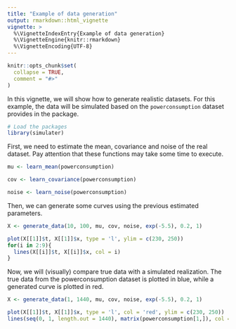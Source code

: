 ```yaml
---
title: "Example of data generation"
output: rmarkdown::html_vignette
vignette: >
  %\VignetteIndexEntry{Example of data generation}
  %\VignetteEngine{knitr::rmarkdown}
  %\VignetteEncoding{UTF-8}
---
```


```r
knitr::opts_chunk$set(
  collapse = TRUE,
  comment = "#>"
)
```

In this vignette, we will show how to generate realistic datasets. For this example, the data will be simulated based on the `powerconsumption` dataset provides in the package.

```r
# Load the packages
library(simulater)
```

First, we need to estimate the mean, covariance and noise of the real dataset.
Pay attention that these functions may take some time to execute.

```r
mu <- learn_mean(powerconsumption)
```

```r
cov <- learn_covariance(powerconsumption)
```

```r
noise <- learn_noise(powerconsumption)
```

Then, we can generate some curves using the previous estimated parameters. 

```r
X <- generate_data(10, 100, mu, cov, noise, exp(-5.5), 0.2, 1)
```

```r
plot(X[[1]]$t, X[[1]]$x, type = 'l', ylim = c(230, 250))
for(i in 2:9){
  lines(X[[i]]$t, X[[i]]$x, col = i)
}
```

Now, we will (visually) compare true data with a simulated realization. The true data from the powerconsumption dataset is plotted in blue, while a generated curve is plotted in red.

```r
X <- generate_data(1, 1440, mu, cov, noise, exp(-5.5), 0.2, 1)
```


```r
plot(X[[1]]$t, X[[1]]$x, type = 'l', col = 'red', ylim = c(230, 250))
lines(seq(0, 1, length.out = 1440), matrix(powerconsumption[1,]), col = 'blue')
```

